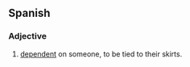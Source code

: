 ==Spanish==

===Adjective===
{{head|es|adjective}}

# {{lb|es|idiom}} [[dependent]] on someone, to be tied to their skirts.